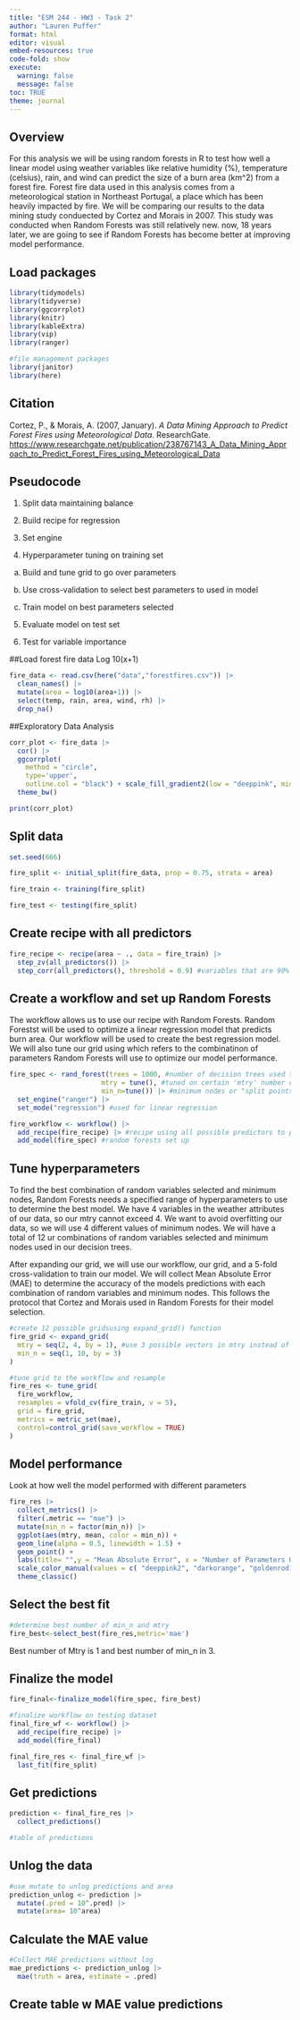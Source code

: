 ```yaml
---
title: "ESM 244 - HW3 - Task 2"
author: "Lauren Puffer"
format: html
editor: visual
embed-resources: true
code-fold: show
execute: 
  warning: false
  message: false
toc: TRUE
theme: journal
---
```


## Overview

For this analysis we will be using random forests in R to test how well a linear model using weather variables like relative humidity (%), temperature (celsius), rain, and wind can predict the size of a burn area (km\^2) from a forest fire. Forest fire data used in this analysis comes from a meteorological station in Northeast Portugal, a place which has been heavily impacted by fire. We will be comparing our results to the data mining study conduected by Cortez and Morais in 2007. This study was conducted when Random Forests was still relatively new. now, 18 years later, we are going to see if Random Forests has become better at improving model performance.

## Load packages

```r
library(tidymodels)
library(tidyverse)
library(ggcorrplot)
library(knitr)
library(kableExtra)
library(vip)
library(ranger)

#file management packages
library(janitor)
library(here)
```

## Citation

Cortez, P., & Morais, A. (2007, January). *A Data Mining Approach to Predict Forest Fires using Meteorological Data*. ResearchGate. <https://www.researchgate.net/publication/238767143_A_Data_Mining_Approach_to_Predict_Forest_Fires_using_Meteorological_Data>

## **Pseudocode**

1.  Split data maintaining balance

2.  Build recipe for regression

3.  Set engine

4.  Hyperparameter tuning on training set

<!-- -->

a.  Build and tune grid to go over parameters

b.  Use cross-validation to select best parameters to used in model

c.  Train model on best parameters selected

<!-- -->

5.  Evaluate model on test set

6.  Test for variable importance

##Load forest fire data Log 10(x+1)

```r
fire_data <- read.csv(here("data","forestfires.csv")) |>
  clean_names() |>
  mutate(area = log10(area+1)) |>
  select(temp, rain, area, wind, rh) |>
  drop_na()
```

##Exploratory Data Analysis

```r

corr_plot <- fire_data |> 
  cor() |>
  ggcorrplot(
    method = "circle",
    type='upper',
    outline.col = "black") + scale_fill_gradient2(low = "deeppink", mid = "aquamarine3", high= "darkolivegreen2") +
  theme_bw()

print(corr_plot)
```

## Split data

```r
set.seed(666)

fire_split <- initial_split(fire_data, prop = 0.75, strata = area)

fire_train <- training(fire_split)

fire_test <- testing(fire_split)
```

## Create recipe with all predictors

```r
fire_recipe <- recipe(area ~ ., data = fire_train) |> 
  step_zv(all_predictors()) |> 
  step_corr(all_predictors(), threshold = 0.9) #variables that are 90% or more w correlation
```

## Create a workflow and set up Random Forests

The workflow allows us to use our recipe with Random Forests. Random Forestst will be used to optimize a linear regression model that predicts burn area. Our workflow will be used to create the best regression model. We will also tune our grid using which refers to the combinatinon of parameters Random Forests will use to optimize our model performance.

```r
fire_spec <- rand_forest(trees = 1000, #number of decision trees used to make predictions. Accuracy and stibility of the model increases with the number of trees
                       mtry = tune(), #tuned on certain 'mtry' number of parameters
                       min_n=tune()) |> #minimum nodes or "split points"
  set_engine("ranger") |>
  set_mode("regression") #used for linear regression

fire_workflow <- workflow() |>
  add_recipe(fire_recipe) |> #recipe using all possible predictors to predict area
  add_model(fire_spec) #random forests set up
```

## Tune hyperparameters

To find the best combination of random variables selected and minimum nodes, Random Forests needs a specified range of hyperparameters to use to determine the best model. We have 4 variables in the weather attributes of our data, so our mtry cannot exceed 4. We want to avoid overfitting our data, so we will use 4 different values of minimum nodes. We will have a total of 12 ur combinations of random variables selected and minimum nodes used in our decision trees.

After expanding our grid, we will use our workflow, our grid, and a 5-fold cross-validation to train our model. We will collect Mean Absolute Error (MAE) to determine the accuracy of the models predictions with each combination of random variables and minimum nodes. This follows the protocol that Cortez and Morais used in Random Forests for their model selection.

```r
#create 12 possible gridsusing expand_grid() function
fire_grid <- expand_grid(
  mtry = seq(2, 4, by = 1), #use 3 possible vectors in mtry instead of 4 to avoid overfitting dataset
  min_n = seq(1, 10, by = 3)  
)

#tune grid to the workflow and resample
fire_res <- tune_grid(
  fire_workflow,
  resamples = vfold_cv(fire_train, v = 5),
  grid = fire_grid,
  metrics = metric_set(mae),
  control=control_grid(save_workflow = TRUE)  
)
```

## Model performance

Look at how well the model performed with different parameters

```r

fire_res |>
  collect_metrics() |>
  filter(.metric == "mae") |>
  mutate(min_n = factor(min_n)) |>
  ggplot(aes(mtry, mean, color = min_n)) +
  geom_line(alpha = 0.5, linewidth = 1.5) +
  geom_point() +
  labs(title= "",y = "Mean Absolute Error", x = "Number of Parameters Used") +
  scale_color_manual(values = c( "deeppink2", "darkorange", "goldenrod1", "darkolivegreen")) +
  theme_classic()
```

## Select the best fit

```r
#determine best number of min_n and mtry
fire_best<-select_best(fire_res,metric='mae')
```

Best number of Mtry is 1 and best number of min_n in 3.

## Finalize the model

```r

fire_final<-finalize_model(fire_spec, fire_best)

#finalize workflow on testing dataset
final_fire_wf <- workflow() |>
  add_recipe(fire_recipe) |>
  add_model(fire_final)

final_fire_res <- final_fire_wf |>
  last_fit(fire_split)
```

## Get predictions

```r
prediction <- final_fire_res |>
  collect_predictions() 

#table of predictions
```

## Unlog the data

```r
#use mutate to unlog predictions and area
prediction_unlog <- prediction |>
  mutate(.pred = 10^.pred) |>
  mutate(area= 10^area)
```

## Calculate the MAE value

```r
#Collect MAE predictions without log
mae_predictions <- prediction_unlog |>
  mae(truth = area, estimate = .pred)

```

## Create table w MAE value predictions

```r

```
